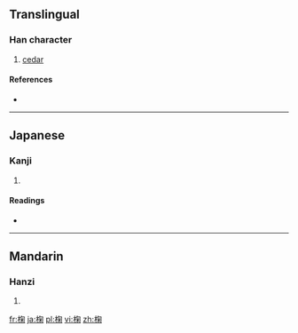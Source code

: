 ==Translingual==

===Han character===
{{Han char|rn=75|rad=木|as=08|sn=12|four=4792<sub>0</sub>|canj=木心火木 (DPFD)}}

# [[cedar]]

====References====
* {{Han ref|kx=0536.010|dkj=15014|dj=0923.150|hdz=21236.080|uh=6908|ud=26888|bh=D9BE|bd=55742}}

----

==Japanese==

===Kanji===
{{ja-kanji|grade=|rs=木08}}

# {{defn|Japanese|sort=木08}}

====Readings====
* {{ja-readings|on=[[きく]] (kiku), [[こく]] (koku)|kun=[[ひのき]] (hinoki)}}

----

==Mandarin==

===Hanzi===
{{cmn-hanzi|pin=[[jú]] ([[ju2]])|wg=chü<sup>2</sup>}}

# {{defn|Mandarin|sort=木08}}

[[fr:椈]]
[[ja:椈]]
[[pl:椈]]
[[vi:椈]]
[[zh:椈]]